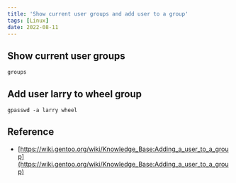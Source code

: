 ```yaml
---
title: 'Show current user groups and add user to a group'
tags: [Linux]
date: 2022-08-11
---
```


## Show current user groups

```shell
groups
```

## Add user larry to wheel group

```shell
gpasswd -a larry wheel
```

## Reference

- [https://wiki.gentoo.org/wiki/Knowledge_Base:Adding_a_user_to_a_group](https://wiki.gentoo.org/wiki/Knowledge_Base:Adding_a_user_to_a_group)

